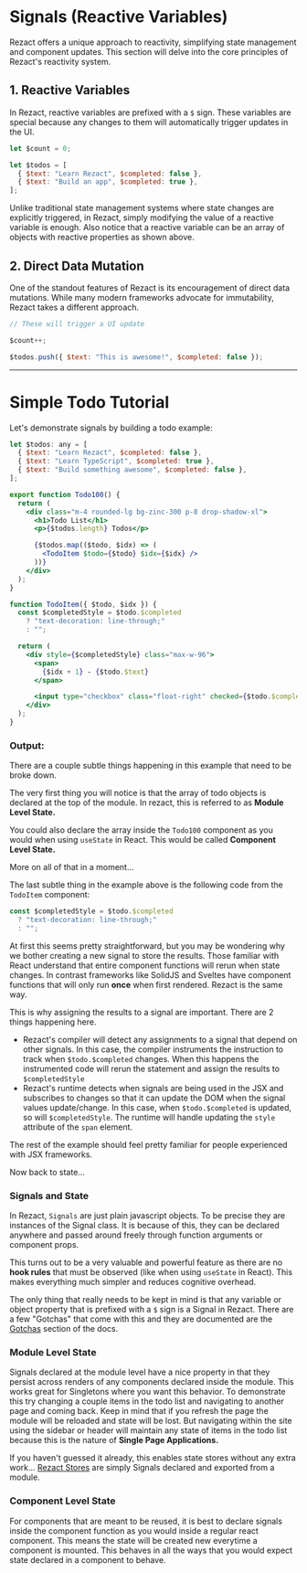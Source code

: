 

<div class="mdx max-w-3xl pb-[80vh]">

# Signals (Reactive Variables)

Rezact offers a unique approach to reactivity, simplifying state management and component updates. This section will delve into the core principles of Rezact's reactivity system.

## 1. Reactive Variables

In Rezact, reactive variables are prefixed with a `$` sign. These variables are special because any changes to them will automatically trigger updates in the UI.

```jsx
let $count = 0;

let $todos = [
  { $text: "Learn Rezact", $completed: false },
  { $text: "Build an app", $completed: true },
];
```

Unlike traditional state management systems where state changes are explicitly triggered, in Rezact, simply modifying the value of a reactive variable is enough. Also notice that a reactive variable can be an array of objects with reactive properties as shown above.

## 2. Direct Data Mutation

One of the standout features of Rezact is its encouragement of direct data mutations. While many modern frameworks advocate for immutability, Rezact takes a different approach.

```jsx
// These will trigger a UI update

$count++;

$todos.push({ $text: "This is awesome!", $completed: false });
```

<hr class=" block p-8" />

# Simple Todo Tutorial

Let's demonstrate signals by building a todo example:

```jsx
let $todos: any = [
  { $text: "Learn Rezact", $completed: false },
  { $text: "Learn TypeScript", $completed: true },
  { $text: "Build something awesome", $completed: false },
];

export function Todo100() {
  return (
    <div class="m-4 rounded-lg bg-zinc-300 p-8 drop-shadow-xl">
      <h1>Todo List</h1>
      <p>{$todos.length} Todos</p>

      {$todos.map(($todo, $idx) => (
        <TodoItem $todo={$todo} $idx={$idx} />
      ))}
    </div>
  );
}

function TodoItem({ $todo, $idx }) {
  const $completedStyle = $todo.$completed
    ? "text-decoration: line-through;"
    : "";

  return (
    <div style={$completedStyle} class="max-w-96">
      <span>
        {$idx + 1} - {$todo.$text}
      </span>

      <input type="checkbox" class="float-right" checked={$todo.$completed} />
    </div>
  );
}

```

### Output:

<Todo100 />

There are a couple subtle things happening in this example that need to be
broke down.

The very first thing you will notice is that the array of todo objects is
declared at the top of the module. In rezact, this is referred to as
**Module Level State.**

You could also declare the array inside the `Todo100` component as you
would when using `useState` in React. This would be called **Component Level State.**

More on all of that in a moment...

The last subtle thing in the example above is the following code from the
`TodoItem` component:

```jsx
const $completedStyle = $todo.$completed
  ? "text-decoration: line-through;"
  : "";
```

At first this seems pretty straightforward, but you may be wondering why we
bother creating a new signal to store the results. Those familiar with React
understand that entire component functions will rerun when state changes. In
contrast frameworks like SolidJS and Sveltes have component functions that will
only run **once** when first rendered. Rezact is the same way.

This is why assigning the results to a signal are important. There are 2 things
happening here.

- Rezact's compiler will detect any assignments to a signal that depend on other
  signals. In this case, the compiler instruments the instruction to track when
  `$todo.$completed` changes. When this happens the instrumented code will rerun
  the statement and assign the results to `$completedStyle`
- Rezact's runtime detects when signals are being used in the JSX and subscribes
  to changes so that it can update the DOM when the signal values update/change.
  In this case, when `$todo.$completed` is updated, so will `$completedStyle`.
  The runtime will handle updating the `style` attribute of the `span` element.

The rest of the example should feel pretty familiar for people experienced with
JSX frameworks.

Now back to state...

### Signals and State

In Rezact, `Signals` are just plain javascript objects. To be precise they are
instances of the Signal class. It is because of this, they can be declared
anywhere and passed around freely through function arguments or component props.

This turns out to be a very valuable and powerful feature as there are no
**hook rules** that must be observed (like when using `useState` in React).
This makes everything much simpler and reduces cognitive overhead.

The only thing that really needs to be kept in mind is that any variable or
object property that is prefixed with a `$` sign is a Signal in Rezact.
There are a few "Gotchas" that come with this and they are documented
are the [Gotchas](/docs/gotchas) section of the docs.

### Module Level State

Signals declared at the module level have a nice property in that they persist
across renders of any components declared inside the module. This works great
for Singletons where you want this behavior. To demonstrate this try changing
a couple items in the todo list and navigating to another page and coming back.
Keep in mind that if you refresh the page the module will be reloaded and state
will be lost. But navigating within the site using the sidebar or header will
maintain any state of items in the todo list because this is the nature of
**Single Page Applications.**

If you haven't guessed it already, this enables state stores without any extra
work... [Rezact Stores](/docs/stores) are simply Signals declared
and exported from a module.

### Component Level State

For components that are meant to be reused, it is best to declare signals inside
the component function as you would inside a regular react component. This
means the state will be created new everytime a component is mounted. This
behaves in all the ways that you would expect state declared in a component to
behave.

</div>
